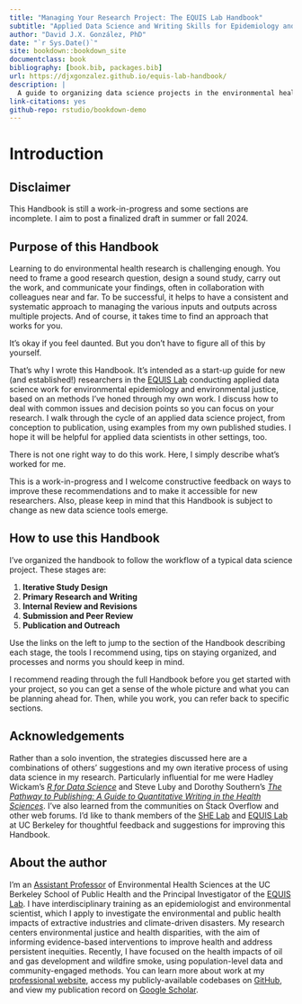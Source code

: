 ```yaml
--- 
title: "Managing Your Research Project: The EQUIS Lab Handbook"
subtitle: "Applied Data Science and Writing Skills for Epidemiology and Environmental Justice (and Beyond)"
author: "David J.X. González, PhD"
date: "`r Sys.Date()`"
site: bookdown::bookdown_site
documentclass: book
bibliography: [book.bib, packages.bib]
url: https://djxgonzalez.github.io/equis-lab-handbook/
description: |
  A guide to organizing data science projects in the environmental health sciences.
link-citations: yes
github-repo: rstudio/bookdown-demo
---
```


# Introduction {-#introduction}

## Disclaimer {-#disclaimer}

This Handbook is still a work-in-progress and some sections are incomplete. I aim to post a finalized draft in summer or fall 2024.

## Purpose of this Handbook {-#introduction-purpose}

Learning to do environmental health research is challenging enough. You need to frame a good research question, design a sound study, carry out the work, and communicate your findings, often in collaboration with colleagues near and far. To be successful, it helps to have a consistent and systematic approach to managing the various inputs and outputs across multiple projects. And of course, it takes time to find an approach that works for you.

It's okay if you feel daunted. But you don't have to figure all of this by yourself.

That's why I wrote this Handbook. It's intended as a start-up guide for new (and established!) researchers in the [EQUIS Lab](https://equislab.publichealth.berkeley.edu/){target="_blank"} conducting applied data science work for environmental epidemiology and environmental justice, based on an methods I've honed through my own work. I discuss how to deal with common issues and decision points so you can focus on your research. I walk through the cycle of an applied data science project, from conception to publication, using examples from my own published studies. I hope it will be helpful for applied data scientists in other settings, too.

There is not one right way to do this work. Here, I simply describe what's worked for me.

This is a work-in-progress and I welcome constructive feedback on ways to improve these recommendations and to make it accessible for new researchers. Also, please keep in mind that this Handbook is subject to change as new data science tools emerge.

## How to use this Handbook {-#introduction-howtouse}

I've organized the handbook to follow the workflow of a typical data science project. These stages are:

1. **Iterative Study Design**
2. **Primary Research and Writing**
3. **Internal Review and Revisions**
4. **Submission and Peer Review**
5. **Publication and Outreach**

Use the links on the left to jump to the section of the Handbook describing each stage, the tools I recommend using, tips on staying organized, and processes and norms you should keep in mind.

I recommend reading through the full Handbook before you get started with your project, so you can get a sense of the whole picture and what you can be planning ahead for. Then, while you work, you can refer back to specific sections.

## Acknowledgements {-#introduction-inspiration}

Rather than a solo invention, the strategies discussed here are a combinations of others' suggestions and my own iterative process of using data science in my research. Particularly influential for me were Hadley Wickam's *[R for Data Science](https://r4ds.hadley.nz/)* and Steve Luby and Dorothy Southern's *[The Pathway to Publishing: A Guide to Quantitative Writing in the Health Sciences](https://doi.org/10.1007/978-3-030-98175-4){target="_blank"}*. I've also learned from the communities on Stack Overflow and other web forums. I'd like to thank members of the [SHE Lab](https://nature.berkeley.edu/morellofroschlab/){target="_blank"} and [EQUIS Lab](https://equislab.publichealth.berkeley.edu/){target="_blank"} at UC Berkeley for thoughtful feedback and suggestions for improving this Handbook.

## About the author {-#introduction-author}

I’m an [Assistant Professor](https://publichealth.berkeley.edu/people/david-gonzalez/){target="_blank"} of Environmental Health Sciences at the UC Berkeley School of Public Health and the Principal Investigator of the [EQUIS Lab](https://equislab.publichealth.berkeley.edu/){target="_blank"}. I have interdisciplinary training as an epidemiologist and environmental scientist, which I apply to investigate the environmental and public health impacts of extractive industries and climate-driven disasters. My research centers environmental justice and health disparities, with the aim of informing evidence-based interventions to improve health and address persistent inequities. Recently, I have focused on the health impacts of oil and gas development and wildfire smoke, using population-level data and community-engaged methods. You can learn more about work at my [professional website](https://www.davidjxgonzalez.me/){target="_blank"}, access my publicly-available codebases on [GitHub](https://github.com/djxgonzalez){target="_blank"}, and view my publication record on [Google Scholar](https://scholar.google.com/citations?hl=en&user=I_msswMAAAAJ){target="_blank"}.
